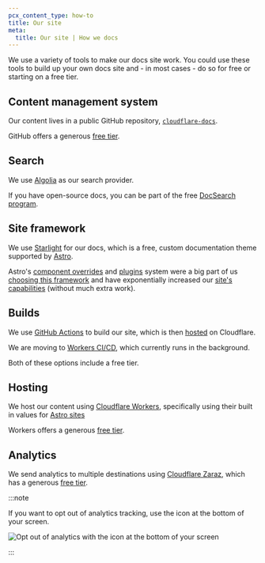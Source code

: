 ```yaml
---
pcx_content_type: how-to
title: Our site
meta:
  title: Our site | How we docs
---
```


We use a variety of tools to make our docs site work. You could use these tools to build up your own docs site and - in most cases - do so for free or starting on a free tier.

## Content management system

Our content lives in a public GitHub repository, [`cloudflare-docs`](https://github.com/cloudflare/cloudflare-docs).

GitHub offers a generous [free tier](https://github.com/pricing).

## Search

We use [Algolia](https://www.algolia.com/) as our search provider.

If you have open-source docs, you can be part of the free [DocSearch program](https://docsearch.algolia.com/).

## Site framework

We use [Starlight](https://starlight.astro.build/) for our docs, which is a free, custom documentation theme supported by [Astro](https://astro.build/).

Astro's [component overrides](https://starlight.astro.build/guides/overriding-components/) and [plugins](https://starlight.astro.build/resources/plugins/) system were a big part of us [choosing this framework](https://blog.cloudflare.com/open-source-all-the-way-down-upgrading-our-developer-documentation/) and have exponentially increased our [site's capabilities](/style-guide/components/) (without much extra work).


## Builds

We use [GitHub Actions](https://github.com/features/actions) to build our site, which is then [hosted](#hosting) on Cloudflare.

We are moving to [Workers CI/CD](/workers/ci-cd/), which currently runs in the background.

Both of these options include a free tier.

## Hosting

We host our content using [Cloudflare Workers](/workers/static-assets/), specifically using their built in values for [Astro sites](/workers/framework-guides/web-apps/astro/)

Workers offers a generous [free tier](/workers/platform/pricing/).

## Analytics

We send analytics to multiple destinations using [Cloudflare Zaraz](/zaraz/), which has a generous [free tier](/zaraz/pricing-info/).

:::note

If you want to opt out of analytics tracking, use the icon at the bottom of your screen.

![Opt out of analytics with the icon at the bottom of your screen](~/assets/images/style-guide/how-we-docs/privacy-opt-out.png)

:::
